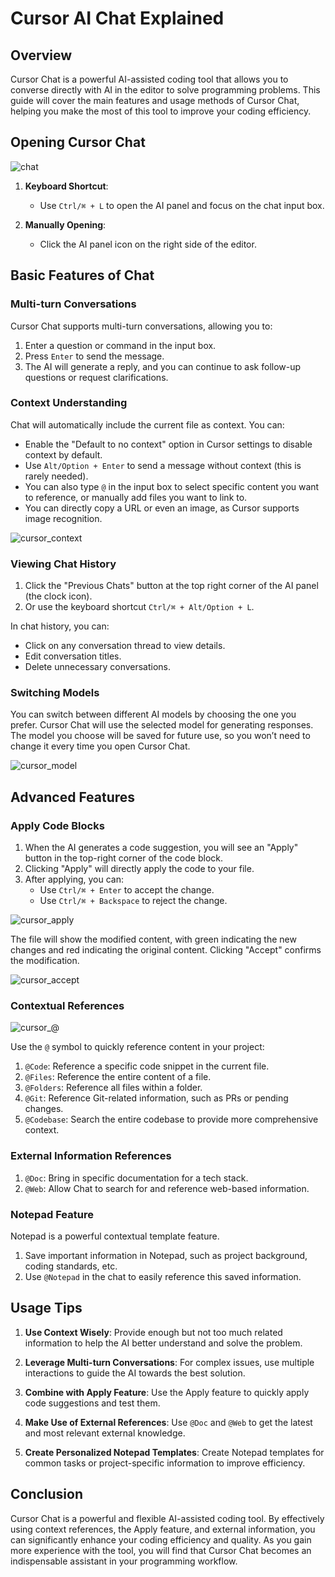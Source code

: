 # Cursor AI Chat Explained

## Overview

Cursor Chat is a powerful AI-assisted coding tool that allows you to converse directly with AI in the editor to solve programming problems. This guide will cover the main features and usage methods of Cursor Chat, helping you make the most of this tool to improve your coding efficiency.

## Opening Cursor Chat

![chat](/chat.png)

1. **Keyboard Shortcut**:
   - Use `Ctrl/⌘ + L` to open the AI panel and focus on the chat input box.

2. **Manually Opening**:
   - Click the AI panel icon on the right side of the editor.

## Basic Features of Chat

### Multi-turn Conversations

Cursor Chat supports multi-turn conversations, allowing you to:

1. Enter a question or command in the input box.
2. Press `Enter` to send the message.
3. The AI will generate a reply, and you can continue to ask follow-up questions or request clarifications.

### Context Understanding

Chat will automatically include the current file as context. You can:

- Enable the "Default to no context" option in Cursor settings to disable context by default.
- Use `Alt/Option + Enter` to send a message without context (this is rarely needed).
- You can also type `@` in the input box to select specific content you want to reference, or manually add files you want to link to.
- You can directly copy a URL or even an image, as Cursor supports image recognition.

![cursor_context](/context.png)

### Viewing Chat History

1. Click the "Previous Chats" button at the top right corner of the AI panel (the clock icon).
2. Or use the keyboard shortcut `Ctrl/⌘ + Alt/Option + L`.

In chat history, you can:
- Click on any conversation thread to view details.
- Edit conversation titles.
- Delete unnecessary conversations.

### Switching Models

You can switch between different AI models by choosing the one you prefer. Cursor Chat will use the selected model for generating responses. The model you choose will be saved for future use, so you won’t need to change it every time you open Cursor Chat.

![cursor_model](/cursor_model.png)

## Advanced Features

### Apply Code Blocks

1. When the AI generates a code suggestion, you will see an "Apply" button in the top-right corner of the code block.
2. Clicking "Apply" will directly apply the code to your file.
3. After applying, you can:
   - Use `Ctrl/⌘ + Enter` to accept the change.
   - Use `Ctrl/⌘ + Backspace` to reject the change.

![cursor_apply](/cursor_apply.png)

The file will show the modified content, with green indicating the new changes and red indicating the original content. Clicking "Accept" confirms the modification.

![cursor_accept](/cursor_accept.png)

### Contextual References

![cursor_@](/cursor_@.png)

Use the `@` symbol to quickly reference content in your project:

1. `@Code`: Reference a specific code snippet in the current file.
2. `@Files`: Reference the entire content of a file.
3. `@Folders`: Reference all files within a folder.
4. `@Git`: Reference Git-related information, such as PRs or pending changes.
5. `@Codebase`: Search the entire codebase to provide more comprehensive context.

### External Information References

1. `@Doc`: Bring in specific documentation for a tech stack.
2. `@Web`: Allow Chat to search for and reference web-based information.

### Notepad Feature

Notepad is a powerful contextual template feature.

1. Save important information in Notepad, such as project background, coding standards, etc.
2. Use `@Notepad` in the chat to easily reference this saved information.

## Usage Tips

1. **Use Context Wisely**: Provide enough but not too much related information to help the AI better understand and solve the problem.

2. **Leverage Multi-turn Conversations**: For complex issues, use multiple interactions to guide the AI towards the best solution.

3. **Combine with Apply Feature**: Use the Apply feature to quickly apply code suggestions and test them.

4. **Make Use of External References**: Use `@Doc` and `@Web` to get the latest and most relevant external knowledge.

5. **Create Personalized Notepad Templates**: Create Notepad templates for common tasks or project-specific information to improve efficiency.

## Conclusion

Cursor Chat is a powerful and flexible AI-assisted coding tool. By effectively using context references, the Apply feature, and external information, you can significantly enhance your coding efficiency and quality. As you gain more experience with the tool, you will find that Cursor Chat becomes an indispensable assistant in your programming workflow.